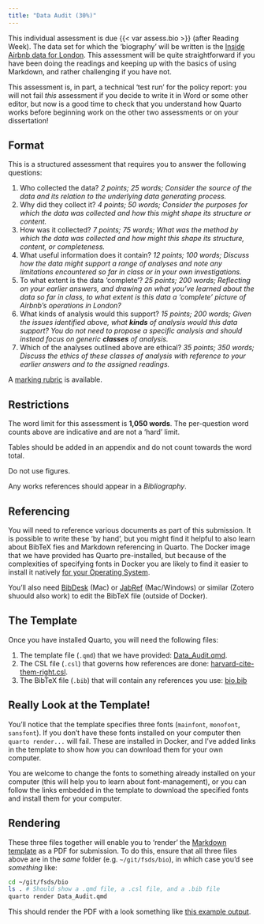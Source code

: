 ```yaml
---
title: "Data Audit (30%)"
---
```


This individual assessment is due {{< var assess.bio >}} (after Reading Week). The data set for which the 'biography' will be written is the [Inside Airbnb data for London](https://github.com/jreades/i2p/raw/master/data/src/2020-08-24-listings.csv.gz). This assessment will be quite straightforward if you have been doing the readings and keeping up with the basics of using Markdown, and rather challenging if you have not.

This assessment is, in part, a technical 'test run' for the policy report: you will not fail *this* assessment if you decide to write it in Word or some other editor, but now is a good time to check that you understand how Quarto works before beginning work on the other two assessments or on your dissertation!

## Format

This is a structured assessment that requires you to answer the following questions:

1. Who collected the data? *2 points; 25 words; Consider the source of the data and its relation to the underlying data generating process.*
2. Why did they collect it? *4 points; 50 words; Consider the purposes for which the data was collected and how this might shape its structure or content.*
3. How was it collected?  *7 points; 75 words; What was the method by which the data was collected and how might this shape its structure, content, or completeness.*
4. What useful information does it contain? *12 points; 100 words; Discuss how the data might support a range of analyses and note any limitations encountered so far in class or in your own investigations.*
5. To what extent is the data 'complete'? *25 points; 200 words; Reflecting on your earlier answers, and drawing on what you've learned about the data so far in class, to what extent is this data a 'complete' picture of Airbnb's operations in London?*
6. What kinds of analysis would this support? *15 points; 200 words; Given the issues identified above, what **kinds** of analysis would this data support? You do not need to propose a specific analysis and should instead focus on generic **classes** of analysis.*
7. Which of the analyses outlined above are ethical? *35 points; 350 words; Discuss the ethics of these classes of analysis with reference to your earlier answers and to the assigned readings.*

A [marking rubric](./Audit_Rubric.pdf) is available.

## Restrictions

The word limit for this assessment is **1,050 words**. The per-question word counts above are indicative and are not a 'hard' limit. 

Tables should be added in an appendix and do not count towards the word total.

Do not use figures.

Any works references should appear in a *Bibliography*.

## Referencing

You will need to reference various documents as part of this submission. It is possible to write these 'by hand', but you might find it helpful to also learn about BibTeX fies and Markdown referencing in Quarto. The Docker image that we have provided has Quarto pre-installed, but because of the complexities of specifying fonts in Docker you are likely to find it easier to install it natively [for your Operating System](https://quarto.org/docs/get-started/). 

You'll also need [BibDesk](https://bibdesk.sourceforge.io) (Mac) or [JabRef](https://www.jabref.org) (Mac/Windows) or similar (Zotero shuould also work) to edit the BibTeX file (outside of Docker).

## The Template

Once you have installed Quarto, you will need the following files:

1. The template file (`.qmd`) that we have provided: [Data_Audit.qmd](https://github.com/jreades/fsds/blob/master/assessments/Data_Audit.qmd).
2. The CSL file (`.csl`) that governs how references are done: [harvard-cite-them-right.csl](https://github.com/jreades/fsds/blob/master/assessments/harvard-cite-them-right.csl).
3. The BibTeX file (`.bib`) that will contain any references you use: [bio.bib](https://github.com/jreades/fsds/blob/master/assessments/bio.bib) 

:::{.callout-note}
## Really Look at the Template!

You'll notice that the template specifies three fonts (`mainfont`, `monofont`, `sansfont`). If you don't have these fonts installed on your computer then `quarto render...` will fail. These are installed in Docker, and I've added links in the template to show how you can download them for your own computer.

You are welcome to change the fonts to something already installed on your computer (this will help you to learn about font-management), or you can follow the links embedded in the template to download the specified fonts and install them for your computer.
:::


## Rendering

These three files together will enable you to 'render' the [Markdown template](https://github.com/jreades/fsds/blob/master/assessments/Data_Audit.qmd) as a PDF for submission. To do this, ensure that all three files above are in the *same* folder (e.g. `~/git/fsds/bio`), in which case you'd see *something* like:

```bash
cd ~/git/fsds/bio
ls . # Should show a .qmd file, a .csl file, and a .bib file
quarto render Data_Audit.qmd
```

This should render the PDF with a look something like [this example output](./Data_Audit.pdf).
